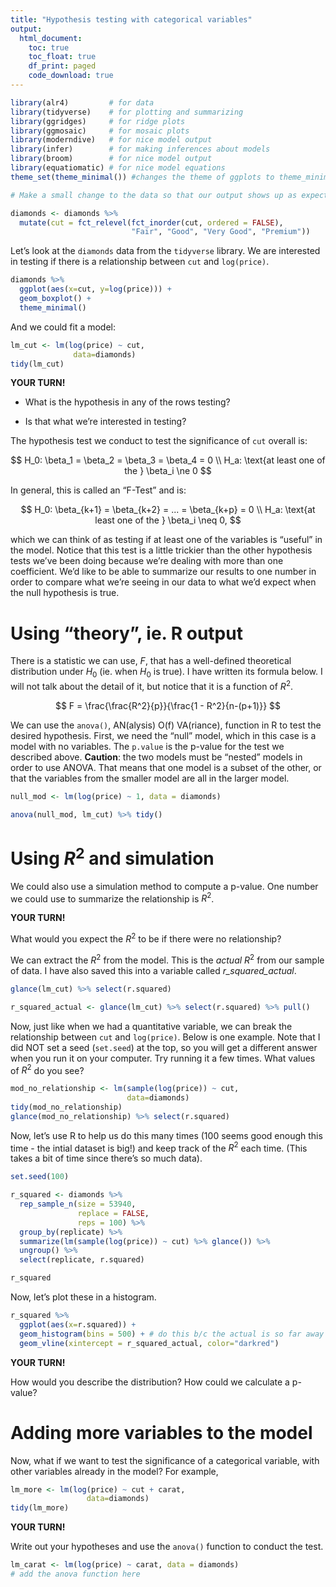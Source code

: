 ```yaml
---
title: "Hypothesis testing with categorical variables"
output:
  html_document:
    toc: true
    toc_float: true
    df_print: paged
    code_download: true
---
```


```r
library(alr4)         # for data
library(tidyverse)    # for plotting and summarizing
library(ggridges)     # for ridge plots
library(ggmosaic)     # for mosaic plots
library(moderndive)   # for nice model output
library(infer)        # for making inferences about models
library(broom)        # for nice model output 
library(equatiomatic) # for nice model equations
theme_set(theme_minimal()) #changes the theme of ggplots to theme_minimal, my personal favorite
```

```r
# Make a small change to the data so that our output shows up as expected.

diamonds <- diamonds %>% 
  mutate(cut = fct_relevel(fct_inorder(cut, ordered = FALSE), 
                           "Fair", "Good", "Very Good", "Premium"))
```


Let's look at the `diamonds` data from the `tidyverse` library.
We are interested in testing if there is a relationship between `cut` and `log(price)`.

```r
diamonds %>% 
  ggplot(aes(x=cut, y=log(price))) +
  geom_boxplot() +
  theme_minimal()
```

And we could fit a model:

```r
lm_cut <- lm(log(price) ~ cut, 
              data=diamonds)
tidy(lm_cut)
```

<div class="alert alert-info">
  <strong>YOUR TURN!</strong>


* What is the hypothesis in any of the rows testing?  

* Is that what we're interested in testing?

</div>

The hypothesis test we conduct to test the significance of `cut` overall is:

$$
H_0: \beta_1 = \beta_2 = \beta_3 = \beta_4 = 0 \\
H_a: \text{at least one of the } \beta_i \ne 0
$$

In general, this is called an "F-Test" and is:

$$
H_0: \beta_{k+1} = \beta_{k+2} = ... = \beta_{k+p} = 0 \\
H_a: \text{at least one of the } \beta_i \neq 0,
$$

which we can think of as testing if at least one of the variables is "useful" in the model. Notice that this test is a little trickier than the other hypothesis tests we've been doing because we're dealing with more than one coefficient. We'd like to be able to summarize our results to one number in order to compare what we're seeing in our data to what we'd expect when the null hypothesis is true.

# Using "theory", ie. R output

There is a statistic we can use, $F$, that has a well-defined theoretical distribution under $H_0$ (ie. when $H_0$ is true). I have written its formula below. I will not talk about the detail of it, but notice that it is a function of $R^2$. 

$$
F = \frac{\frac{R^2}{p}}{\frac{1 - R^2}{n-(p+1)}}
$$

We can use the `anova()`, AN(alysis) O(f) VA(riance), function in R to test the desired hypothesis. First, we need the "null" model, which in this case is a model with no variables. The `p.value` is the p-value for the test we described above. **Caution**: the two models must be "nested" models in order to use ANOVA. That means that one model is a subset of the other, or that the variables from the smaller model are all in the larger model.

```r
null_mod <- lm(log(price) ~ 1, data = diamonds)

anova(null_mod, lm_cut) %>% tidy()
```


# Using $R^2$ and simulation

We could also use a simulation method to compute a p-value. One number we could use to summarize the relationship is $R^2$.

<div class="alert alert-info">
  <strong>YOUR TURN!</strong>

What would you expect the $R^2$ to be if there were no relationship?

</div>


We can extract the $R^2$ from the model. This is the *actual* $R^2$ from our sample of data. I have also saved this into a variable called *r_squared_actual*.

```r
glance(lm_cut) %>% select(r.squared)

r_squared_actual <- glance(lm_cut) %>% select(r.squared) %>% pull()
```

Now, just like when we had a quantitative variable, we can break the relationship between `cut` and `log(price)`. Below is one example. Note that I did NOT set a seed (`set.seed`) at the top, so you will get a different answer when you run it on your computer. Try running it a few times. What values of $R^2$ do you see?

```r
mod_no_relationship <- lm(sample(log(price)) ~ cut,
                          data=diamonds)
tidy(mod_no_relationship)
glance(mod_no_relationship) %>% select(r.squared)
```

Now, let's use R to help us do this many times (100 seems good enough this time - the intial dataset is big!) and keep track of the $R^2$ each time. (This takes a bit of time since there's so much data).

```r
set.seed(100)

r_squared <- diamonds %>% 
  rep_sample_n(size = 53940, 
               replace = FALSE, 
               reps = 100) %>% 
  group_by(replicate) %>% 
  summarize(lm(sample(log(price)) ~ cut) %>% glance()) %>% 
  ungroup() %>% 
  select(replicate, r.squared)

r_squared
```


Now, let's plot these in a histogram. 

```r
r_squared %>% 
  ggplot(aes(x=r.squared)) +
  geom_histogram(bins = 500) + # do this b/c the actual is so far away
  geom_vline(xintercept = r_squared_actual, color="darkred")
```

<div class="alert alert-info">
  <strong>YOUR TURN!</strong>

How would you describe the distribution? How could we calculate a p-value?

</div>

# Adding more variables to the model

Now, what if we want to test the significance of a categorical variable, with other variables already in the model? For example, 

```r
lm_more <- lm(log(price) ~ cut + carat,
                 data=diamonds)
tidy(lm_more)
```

<div class="alert alert-info">
  <strong>YOUR TURN!</strong>

Write out your hypotheses and use the `anova()` function to conduct the test. 

```r
lm_carat <- lm(log(price) ~ carat, data = diamonds)
# add the anova function here
```

</div>

